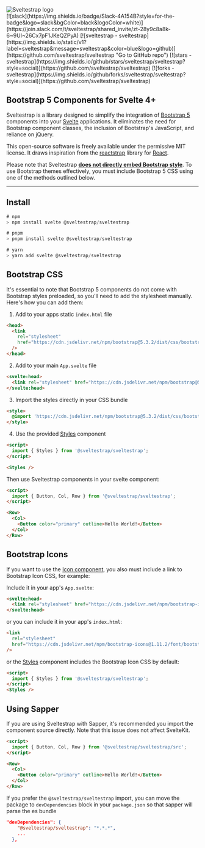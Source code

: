 
<Meta title="Sveltestrap/Overview" />

<div class="welcome-page">
  <div class="hero">
    <img src="https://github.com/sveltestrap/sveltestrap/assets/1918732/9e00bb52-01ac-44ba-a79e-46922fcdfea6" alt="Sveltestrap logo" />
  </div>

  <div class="social">
    [![slack](https://img.shields.io/badge/Slack-4A154B?style=for-the-badge&logo=slack&bgColor=black&logoColor=white)](https://join.slack.com/t/sveltestrap/shared_invite/zt-28y9c8a8k-6~9UI~26Cx7pF1JKeQZPyA)
    [![sveltestrap - sveltestrap](https://img.shields.io/static/v1?label=sveltestrap&message=sveltestrap&color=blue&logo=github)](https://github.com/sveltestrap/sveltestrap "Go to GitHub repo")
    [![stars - sveltestrap](https://img.shields.io/github/stars/sveltestrap/sveltestrap?style=social)](https://github.com/sveltestrap/sveltestrap)
    [![forks - sveltestrap](https://img.shields.io/github/forks/sveltestrap/sveltestrap?style=social)](https://github.com/sveltestrap/sveltestrap)
  </div>

## Bootstrap 5 Components for Svelte 4+

Sveltestrap is a library designed to simplify the integration of [Bootstrap 5](https://getbootstrap.com) components into your [Svelte](https://svelte.dev) applications. It eliminates the need for Bootstrap component classes, the inclusion of Bootstrap's JavaScript, and reliance on jQuery.

This open-source software is freely available under the permissive MIT license. It draws inspiration from the [reactstrap](https://reactstrap.github.io/?path=/story/home-installation--page) library for [React](https://react.dev/).

Please note that Sveltestrap <u>**does not directly embed Bootstrap style**</u>. To use Bootstrap themes effectively, you must include Bootstrap 5 CSS using one of the methods outlined below.

---

## Install

```js
# npm
> npm install svelte @sveltestrap/sveltestrap

# pnpm
> pnpm install svelte @sveltestrap/sveltestrap

# yarn
> yarn add svelte @sveltestrap/sveltestrap
```

## Bootstrap CSS

It's essential to note that Bootstrap 5 components do not come with Bootstrap styles preloaded, so you'll need to add the stylesheet manually. Here's how you can add them:

1. Add to your apps static `index.html` file
```html
<head>
  <link
    rel="stylesheet"
    href="https://cdn.jsdelivr.net/npm/bootstrap@5.3.2/dist/css/bootstrap.min.css"
  />
</head>
```

2. Add to your main `App.svelte` file
```html
<svelte:head>
  <link rel="stylesheet" href="https://cdn.jsdelivr.net/npm/bootstrap@5.3.2/dist/css/bootstrap.min.css">
</svelte:head>
```

3. Import the styles directly in your CSS bundle

```html
<style>
  @import 'https://cdn.jsdelivr.net/npm/bootstrap@5.3.2/dist/css/bootstrap.min.css';
</style>
```

4. Use the provided [Styles](/docs/components-styles--docs) component

```html
<script>
  import { Styles } from '@sveltestrap/sveltestrap';
</script>

<Styles />
```

Then use Sveltestrap components in your svelte component:

```html
<script>
  import { Button, Col, Row } from '@sveltestrap/sveltestrap';
</script>

<Row>
  <Col>
    <Button color="primary" outline>Hello World!</Button>
  </Col>
</Row>
```

## Bootstrap Icons

If you want to use the [Icon component](/docs/components-styles--docs),
you also must include a link to Bootstrap Icon CSS, for example:

Include it in your app's `App.svelte`:

```html
<svelte:head>
  <link rel="stylesheet" href="https://cdn.jsdelivr.net/npm/bootstrap-icons@1.11.2/font/bootstrap-icons.css">
</svelte:head>
```

or you can include it in your app's `index.html`:

```html
<link
  rel="stylesheet"
  href="https://cdn.jsdelivr.net/npm/bootstrap-icons@1.11.2/font/bootstrap-icons.css"
/>
```

or the [Styles](https://sveltestrap.js.org/?path=/story/components--styles) component includes the Bootstrap Icon CSS by default:

```html
<script>
  import { Styles } from '@sveltestrap/sveltestrap';
</script>
<Styles />
```

## Using Sapper

If you are using Sveltestrap with Sapper, it's recommended you import the component source directly.
Note that this issue does not affect SvelteKit.

```html
<script>
  import { Button, Col, Row } from '@sveltestrap/sveltestrap/src';
</script>

<Row>
  <Col>
    <Button color="primary" outline>Hello World!</Button>
  </Col>
</Row>
```

If you prefer the `@sveltestrap/sveltestrap` import, you can move the package to `devDependencies` block in your `package.json` so that sapper will parse the es bundle

```json
"devDependencies": {
    "@sveltestrap/sveltestrap": "*.*.*",
    ...
  },
```
</div>
